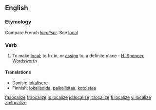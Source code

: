 ==English==

===Etymology===
Compare French ''[[localiser]]''. See [[local]]

===Verb===
{{en-verb|localiz|ing}}

# {{transitive}} To make [[local]]; to fix in, or [[assign]] to, a definite place - [[H. Spencer]], [[Wordsworth]]

====Translations====
{{top}}
*Danish: [[lokalisere]]
*Finnish: [[lokalisoida]], [[paikallistaa]], [[kotoistaa]]
{{mid}}
{{bottom}}

[[fa:localize]]
[[fr:localize]]
[[io:localize]]
[[id:localize]]
[[it:localize]]
[[fi:localize]]
[[vi:localize]]
[[zh:localize]]